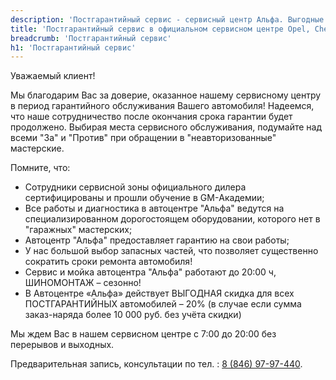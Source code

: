 ```yaml
---
description: 'Постгарантийный сервис - сервисный центр Альфа. Выгодные цены, высокое качество работы, официальный автосервис General Motors в Самаре.'
title: 'Постгарантийный сервис в официальном сервисном центре Opel, Chevrolet, Cadillac, Hummer, Hyundai, Kia, Nissan, Chevrolet Niva в Самаре - цены'
breadcrumb: 'Постгарантийный сервис'
h1: 'Постгарантийный сервис'
---
```


<p>
	 Уважаемый клиент!
</p>
<p>
	 Мы благодарим Вас за доверие, оказанное нашему сервисному центру в период гарантийного обслуживания Вашего автомобиля! Надеемся, что наше сотрудничество после окончания срока гарантии будет продолжено. Выбирая места сервисного обслуживания, подумайте над всеми "За" и "Против" при обращении в "неавторизованные" мастерские.
</p>
<p>
	 Помните, что:
</p>
<ul>
	<li>Сотрудники сервисной зоны официального дилера сертифицированы и прошли обучение в GM-Академии;</li>
	<li>Все работы и диагностика в автоцентре "Альфа" ведутся на специализированном дорогостоящем оборудовании, которого нет в "гаражных" мастерских;</li>
	<li>Автоцентр "Альфа" предоставляет гарантию на свои работы;</li>
	<li>У нас большой выбор запасных частей, что позволяет существенно сократить сроки ремонта автомобиля!</li>
	<li>Сервис и мойка автоцентра "Альфа" работают до 20:00 ч, ШИНОМОНТАЖ – сезонно!</li>
	<li>В Автоцентре «Альфа» действует ВЫГОДНАЯ скидка для всех ПОСТГАРАНТИЙНЫХ автомобилей – 20% (в случае если сумма заказ-наряда более 10 000 руб. без учёта скидки)</li>
</ul>
<p>
	 Мы ждем Вас в нашем сервисном центре с 7:00 до 20:00 без перерывов и выходных.
</p>
<p>
	 Предварительная запись, консультации по тел. :&nbsp;<a href="tel:+78469797440">8 (846) 97-97-440</a>.
</p>

<RemontModels />